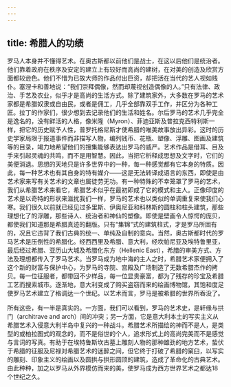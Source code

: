 ```yaml
---
---
---
```

title: 希腊人的功绩
---




罗马人本身并不懂得艺术。在奥古斯都以前他们是战士，在这以后他们是统治者。他们靠着政府在秩序及安定的建立上有较好而高尚的建树，在对美的创造及欣赏方面都较逊色。他们不惜为已故大师的作品付出巨资，却把活在当代的艺人视如贱仆。塞涅卡和善地说：“我们崇拜偶像，然而却蔑视创造偶像的人。”只有法律、政治、手艺及农业，似乎才是高尚的生活方式。除了建筑家外，大多数在罗马的艺术家都是希腊奴隶或自由民，或者是佣工，几乎全部靠双手工作，并区分为各种工匠。拉丁的作家们，很少想到去记录他们的生活和姓名。尔后罗马的艺术几乎完全是逸名的，没有鲜活的人格，像米隆（Myron）、菲迪亚斯及普拉克西特利斯一样，把它的历史赋予人性，普罗托格尼斯才使希腊的唯美故事放出异彩。这时的历史学家局限于报道事件而非描写人物，编列钱币、花瓶、塑像、浮雕、图画及建筑等的目录，竭力地希望他们的搜集能够表达出罗马的威严。艺术作品是借耳、目及手来引起灵魂的共鸣，而不是用智慧。因此，当把它析释成思想及文字时，它们的美便消退。思想的天地只是许多世界中的一种，每一种感觉都有它本身的特质。因此，每一种艺术也有其自身的特有媒介——这是无法转译成语言的东西，即使是由艺术家来写有关艺术的文章也属徒劳无功。有一种特殊的不幸笼罩了罗马的艺术，我们从希腊艺术来看它，希腊艺术似乎在最初即成了它的模式和主人。正像印度的艺术是以奇特的形状来滋扰我们一样，罗马的艺术也以类似的单调重复来使我们心寒。我们很久以前就已经见过多里斯、伊奥尼亚和科林斯的圆柱和柱头建筑，那些理想化了的浮雕，那些诗人、统治者和神仙的塑像。即使是壁画令人惊愕的庞贝，都使我们知道那是希腊真迹的翻版。只有“集锦”式的建筑柱式，才是罗马所固有的，况且它违背了我们古典的统一、单纯及自制的意向。当然，奥古斯都时代的罗马艺术是压倒性的希腊化。经西西里及希腊、意大利，经坎帕尼亚及埃特鲁里亚，最后经过希腊、亚历山大城及希腊化东方（Hellenic East），希腊的审美方式、方法及理想都传入了罗马艺术。当罗马成为地中海的主人之时，希腊艺术家便拥入了这个新的财富与保护中心，为罗马的寺院、宫殿及广场制造了无数希腊杰作的拷贝。每一位征服者，都带回不少样品，每一位显贵豪富，都为了残存的珍宝及希腊工艺而搜索城市。逐渐地，意大利变成了购买盗窃而来的绘画博物馆，其饱和度足使罗马艺术建立了格调达一个世纪。以艺术而言，罗马是被希腊的世界所吞没了。

所有这些，有一半是真实的。一方面，我们可以看到，罗马的艺术史，是轩缘与拱门（architrave and arch）间的冲突；另一方面，它是意大利本土的写实主义从希腊艺术入侵意大利半岛中复兴的一种战斗。希腊艺术所描绘的神而不是人，是类型的或柏拉图式的观念的，而不是俗世的个人，追求形式上的高尚完美而不是感觉与言词的写真。有助于在埃特鲁斯坎古墓上雕刻人物的那种雄劲的地方艺术，蛰伏于希腊的征服及尼禄对希腊艺术的迷醉之间，但它终于打破了希腊的窠臼，以写实的雕刻、印象主义的绘画以及圆拱与拱形圆顶的建筑，造成了革命化的古典艺术。由此种种，加之以罗马从外界模仿而来的美，使罗马成为西方世界艺术之都达18个世纪之久。